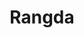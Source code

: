 ---
title: "Rangda"
slug: "rangda"
arcana: "Magician"

image: "./.jpg"

phys: ""
gun: ""
fire: ""
ice: ""
elec: ""
wind: ""
psy: ""
nuke: ""
bless: ""
curse: ""
---